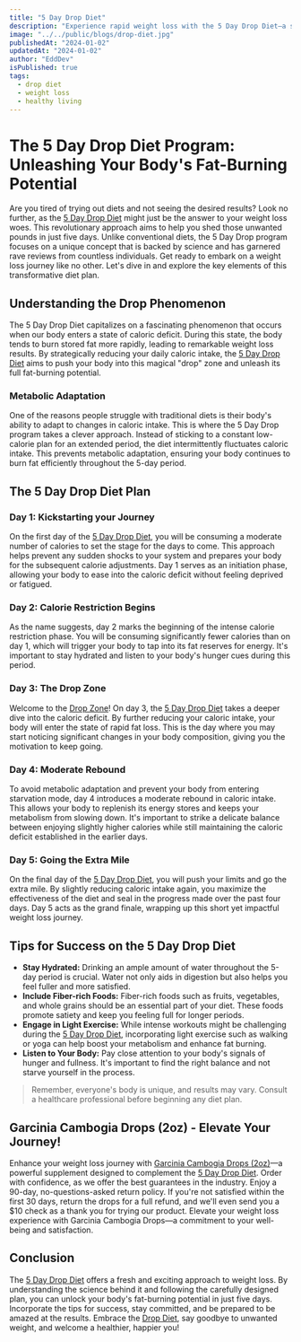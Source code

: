 ```yaml
---
title: "5 Day Drop Diet"
description: "Experience rapid weight loss with the 5 Day Drop Diet—a scientifically-backed approach leveraging the 'drop' phenomenon. This unique plan strategically adjusts caloric intake over five days, unlocking your body's fat-burning potential"
image: "../../public/blogs/drop-diet.jpg"
publishedAt: "2024-01-02"
updatedAt: "2024-01-02"
author: "EddDev"
isPublished: true
tags:
  - drop diet
  - weight loss
  - healthy living
---
```



# The 5 Day Drop Diet Program: Unleashing Your Body's Fat-Burning Potential

Are you tired of trying out diets and not seeing the desired results? Look no further, as the [5 Day Drop Diet](https://shareasale.com/r.cfm?b=2431864&u=4040299&m=35635&urllink=&afftrack=) might just be the answer to your weight loss woes. This revolutionary approach aims to help you shed those unwanted pounds in just five days. Unlike conventional diets, the 5 Day Drop program focuses on a unique concept that is backed by science and has garnered rave reviews from countless individuals. Get ready to embark on a weight loss journey like no other. Let's dive in and explore the key elements of this transformative diet plan.

## Understanding the Drop Phenomenon

The 5 Day Drop Diet capitalizes on a fascinating phenomenon that occurs when our body enters a state of caloric deficit. During this state, the body tends to burn stored fat more rapidly, leading to remarkable weight loss results. By strategically reducing your daily caloric intake, the [5 Day Drop Diet](https://shareasale.com/r.cfm?b=2431864&u=4040299&m=35635&urllink=&afftrack=) aims to push your body into this magical "drop" zone and unleash its full fat-burning potential.

### Metabolic Adaptation

One of the reasons people struggle with traditional diets is their body's ability to adapt to changes in caloric intake. This is where the 5 Day Drop program takes a clever approach. Instead of sticking to a constant low-calorie plan for an extended period, the diet intermittently fluctuates caloric intake. This prevents metabolic adaptation, ensuring your body continues to burn fat efficiently throughout the 5-day period.

## The 5 Day Drop Diet Plan

### Day 1: Kickstarting your Journey

On the first day of the [5 Day Drop Diet](https://shareasale.com/r.cfm?b=2431864&u=4040299&m=35635&urllink=&afftrack=), you will be consuming a moderate number of calories to set the stage for the days to come. This approach helps prevent any sudden shocks to your system and prepares your body for the subsequent calorie adjustments. Day 1 serves as an initiation phase, allowing your body to ease into the caloric deficit without feeling deprived or fatigued.

### Day 2: Calorie Restriction Begins

As the name suggests, day 2 marks the beginning of the intense calorie restriction phase. You will be consuming significantly fewer calories than on day 1, which will trigger your body to tap into its fat reserves for energy. It's important to stay hydrated and listen to your body's hunger cues during this period.

### Day 3: The Drop Zone

Welcome to the [Drop Zone](https://shareasale.com/r.cfm?b=2431864&u=4040299&m=35635&urllink=&afftrack=)! On day 3, the [5 Day Drop Diet](https://shareasale.com/r.cfm?b=2431864&u=4040299&m=35635&urllink=&afftrack=) takes a deeper dive into the caloric deficit. By further reducing your caloric intake, your body will enter the state of rapid fat loss. This is the day where you may start noticing significant changes in your body composition, giving you the motivation to keep going.

### Day 4: Moderate Rebound

To avoid metabolic adaptation and prevent your body from entering starvation mode, day 4 introduces a moderate rebound in caloric intake. This allows your body to replenish its energy stores and keeps your metabolism from slowing down. It's important to strike a delicate balance between enjoying slightly higher calories while still maintaining the caloric deficit established in the earlier days.

### Day 5: Going the Extra Mile

On the final day of the [5 Day Drop Diet](https://shareasale.com/r.cfm?b=2431864&u=4040299&m=35635&urllink=&afftrack=), you will push your limits and go the extra mile. By slightly reducing caloric intake again, you maximize the effectiveness of the diet and seal in the progress made over the past four days. Day 5 acts as the grand finale, wrapping up this short yet impactful weight loss journey.

## Tips for Success on the 5 Day Drop Diet

- **Stay Hydrated:** Drinking an ample amount of water throughout the 5-day period is crucial. Water not only aids in digestion but also helps you feel fuller and more satisfied.
- **Include Fiber-rich Foods:** Fiber-rich foods such as fruits, vegetables, and whole grains should be an essential part of your diet. These foods promote satiety and keep you feeling full for longer periods.
- **Engage in Light Exercise:** While intense workouts might be challenging during the [5 Day Drop Diet](https://shareasale.com/r.cfm?b=2431864&u=4040299&m=35635&urllink=&afftrack=), incorporating light exercise such as walking or yoga can help boost your metabolism and enhance fat burning.
- **Listen to Your Body:** Pay close attention to your body's signals of hunger and fullness. It's important to find the right balance and not starve yourself in the process.

> Remember, everyone's body is unique, and results may vary. Consult a healthcare professional before beginning any diet plan.

## Garcinia Cambogia Drops (2oz) - Elevate Your Journey!

Enhance your weight loss journey with [Garcinia Cambogia Drops (2oz)](https://shareasale.com/r.cfm?b=2431864&u=4040299&m=35635&urllink=&afftrack=)—a powerful supplement designed to complement the [5 Day Drop Diet](https://shareasale.com/r.cfm?b=2431864&u=4040299&m=35635&urllink=&afftrack=). Order with confidence, as we offer the best guarantees in the industry. Enjoy a 90-day, no-questions-asked return policy. If you're not satisfied within the first 30 days, return the drops for a full refund, and we'll even send you a $10 check as a thank you for trying our product. Elevate your weight loss experience with Garcinia Cambogia Drops—a commitment to your well-being and satisfaction.

## Conclusion

The [5 Day Drop Diet](https://shareasale.com/r.cfm?b=2431864&u=4040299&m=35635&urllink=&afftrack=) offers a fresh and exciting approach to weight loss. By understanding the science behind it and following the carefully designed plan, you can unlock your body's fat-burning potential in just five days. Incorporate the tips for success, stay committed, and be prepared to be amazed at the results. Embrace the [Drop Diet](https://shareasale.com/r.cfm?b=2431864&u=4040299&m=35635&urllink=&afftrack=), say goodbye to unwanted weight, and welcome a healthier, happier you!

